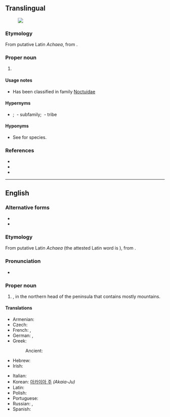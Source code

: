 {{also|Achæa}}
==Translingual==
{{wikipedia|Achaea (disambiguation)}}
[[File:Achaea euryplaga (Hampson, 1913).jpg|thumb|{{taxlink|Achaea euryplaga|species}}]]

===Etymology===
From putative Latin ''Achaea'', from {{der|mul|grc|Ἀχαΐα}}.

===Proper noun===
{{taxoninfl|i=1|g=f}}

# {{taxon|genus|family|Erebidae|certain [[moth]]s}}

====Usage notes====
* Has been classified in family [[Noctuidae]]

====Hypernyms====
* {{sense|genus}} {{Erebidae Hypernyms}}; {{taxlink|Erebinae|subfamily}}&nbsp;- subfamily; {{taxlink|Ophiusini|tribe}}&nbsp;- tribe

====Hyponyms====
* {{sense|genus}} See {{pedia|Achaea (moth)}} for species.

===References===
* {{pedia|Achaea (moth)|''Achaea'' (moth)}}
* {{specieslite|i=1}}
* {{comcatlite|Achaea (Erebidae)|''Achaea'' (Erebidae)}}

----

==English==
{{wikipedia|lang=en}}

===Alternative forms===
* {{alt|en|Achæa||dated}}
* {{alt|en|Achaia}}

===Etymology===
From putative Latin ''Achaea'' (the attested Latin word is {{m|la|Achaia}}), from {{der|en|grc|Ἀχαΐα}}.

===Pronunciation===
* {{rhymes|en|iːə|s=3}}

===Proper noun===
{{en-proper noun}}

# {{place|en|regional unit|in|r/West Greece|c/Greece}}, in the northern head of the {{l|en|Peloponnese}} peninsula that contains mostly mountains.

====Translations====
{{trans-top|a region in the northern head of the Peloponnese}}
* Armenian: {{t|hy|Աքայա|sc=Armn}}
* Czech: {{t|cs|Achája|f}}
* French: {{t+|fr|Achaïe|f}}, {{t+|fr|Achaïe}}
* German: {{t+|de|Achaia|n}}, {{t|de|Achäa|n}}
* Greek: {{t+|el|Αχαΐα}}
*: Ancient: {{t|grc|Ἀχαΐα|sc=polytonic}}
* Hebrew: {{t|he|מחוז משנה אכיאיה}}
* Irish: {{t|ga|an Acháia|f}}
{{trans-mid}}
* Italian: {{t|it|Acaia}}
* Korean: [[아카이아 주]] ''(Akaia-Ju)''
* Latin: {{t|la|Achāia|f}}
* Polish: {{t+|pl|Achaja|f}}
* Portuguese: {{t|pt|Acaia|f}}
* Russian: {{t+|ru|Аха́йя}}, {{t+|ru|Ахе́я}}
* Spanish: {{t|es|Acaya}}
{{trans-bottom}}